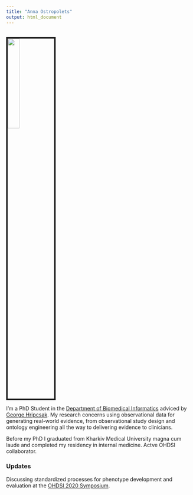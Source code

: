 ```yaml
---
title: "Anna Ostropolets"
output: html_document
---
```


<br><img src="images/profile.png" style="width:25%; border:4px solid"><br>

I'm a PhD Student in the [Department of Biomedical Informatics](https://www.dbmi.columbia.edu) adviced by [George Hripcsak](https://www.dbmi.columbia.edu/profil/george-hripcsak/). My research concerns using observational data for generating real-world evidence, from observational study design and ontology engineering all the way to delivering evidence to clinicians.

Before my PhD I graduated from Kharkiv Medical University magna cum laude and completed my residency in internal medicine. Actve OHDSI collaborator.


### Updates

Discussing standardized processes for phenotype development and evaluation at the [OHDSI 2020 Symposium](https://www.ohdsi.org/2020-ohdsi-global-symposium/).



